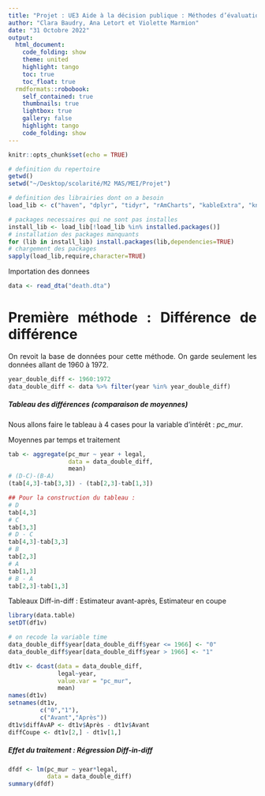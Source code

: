 ```yaml
---
title: "Projet : UE3 Aide à la décision publique : Méthodes d’évaluation d’impact/ Etude de cas"
author: "Clara Baudry, Ana Letort et Violette Marmion"
date: "31 Octobre 2022"
output: 
  html_document:
    code_folding: show
    theme: united
    highlight: tango
    toc: true
    toc_float: true
  rmdformats::robobook:
    self_contained: true
    thumbnails: true
    lightbox: true
    gallery: false
    highlight: tango
    code_folding: show
---
```


<style>body {text-align: justify}</style>


```r
knitr::opts_chunk$set(echo = TRUE)
```

```r
# definition du repertoire
getwd()
setwd("~/Desktop/scolarité/M2 MAS/MEI/Projet")

# definition des librairies dont on a besoin
load_lib <- c("haven", "dplyr", "tidyr", "rAmCharts", "kableExtra", "knitr", "ggplot2", "MatchIt")

# packages necessaires qui ne sont pas installes
install_lib <- load_lib[!load_lib %in% installed.packages()] 
# installation des packages manquants
for (lib in install_lib) install.packages(lib,dependencies=TRUE) 
# chargement des packages
sapply(load_lib,require,character=TRUE)
```

Importation des donnees
```r
data <- read_dta("death.dta")
```

# Première méthode : Différence de différence

On revoit la base de données pour cette méthode. On garde seulement les données allant de 1960 à 1972.
```r
year_double_diff <- 1960:1972
data_double_diff <- data %>% filter(year %in% year_double_diff)
```

##### Tableau des différences (comparaison de moyennes)

Nous allons faire le tableau à 4 cases pour la variable d’intérêt : *pc_mur*.

Moyennes par temps et traitement
```r
tab <- aggregate(pc_mur ~ year + legal, 
                 data = data_double_diff, 
                 mean)
# (D-C)-(B-A)
(tab[4,3]-tab[3,3]) - (tab[2,3]-tab[1,3])

## Pour la construction du tableau :
# D
tab[4,3]
# C
tab[3,3]
# D - C
tab[4,3]-tab[3,3]
# B
tab[2,3]
# A
tab[1,3]
# B - A
tab[2,3]-tab[1,3]
```

Tableaux Diff-in-diff : Estimateur avant-après, Estimateur en coupe
```r
library(data.table)
setDT(df1v)

# on recode la variable time 
data_double_diff$year[data_double_diff$year <= 1966] <- "0"
data_double_diff$year[data_double_diff$year > 1966] <- "1"

dt1v <- dcast(data = data_double_diff, 
              legal~year, 
              value.var = "pc_mur",
              mean)
names(dt1v)
setnames(dt1v, 
         c("0","1"), 
         c("Avant","Après"))
dt1v$diffAvAP <- dt1v$Après - dt1v$Avant
diffCoupe <- dt1v[2,] - dt1v[1,]
```

##### Effet du traitement : Régression Diff-in-diff
```r
dfdf <- lm(pc_mur ~ year*legal, 
           data = data_double_diff)
summary(dfdf)
```


